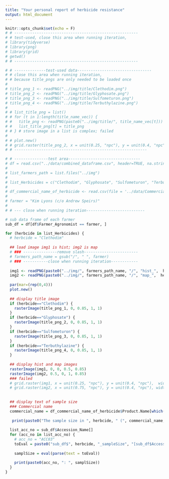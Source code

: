 ```yaml
---
title: "Your personal report of herbicide resistance"
output: html_document
---
```


```r
knitr::opts_chunk$set(echo = F)
# # -------------------------------------------------------
# # test-used, close this area when running iteration,
# library(tidyverse)
# library(png)
# library(grid)
# getwd()
# # -------------------------------------------------------
```

```r
# # --------------test-used data---------------------------------
# # close this area when running iteration,
# # because title_pngs are only needed to be loaded once
# 
# title_png_1 <- readPNG("../img/title/Clethodim.png")
# title_png_2 <- readPNG("../img/title/Glyphosate.png")
# title_png_3 <- readPNG("../img/title/Sulfometuron.png")
# title_png_4 <- readPNG("../img/title/Terbuthylazine.png")
# 
# # list_title_png = list()
# # for (t in 1:length(title_name_vec)) {
# #   title_png <- readPNG(paste0("../img/title/", title_name_vec[t]))
# #   list_title_png[t] = title_png
# # } # store image in a list is complex; failed
# 
# # plot.new()
# # grid.raster(title_png_2, x = unit(0.25, "npc"), y = unit(0.4, "npc"),  width = 1, height = 0.1)
# # -----------------------------------------------------------
```

```r
# # ---------------test area--------------------------------
# df = read.csv("../data/combined_dataframe.csv", header=TRUE, na.strings=c("#N/A", "-"))
# 
# list_farmers_path = list.files("../img")
# 
# list_Herbicides = c("Clethodim", "Glyphosate", "Sulfometuron", "Terbuthylazine")
# 
# df_commercial_name_of_herbicide <- read.csv(file = '../data/Commercial name of herbicides.csv', header=TRUE)
# 
# farmer = "Kim Lyons (c/o Andrew Speirs)"
# 
# # --- close when running iteration--------------------------

# sub data frame of each farmer
sub_df = df[df$Farmer_Agronomist == farmer, ]

for (herbcide in list_Herbicides) {
  # herbcide = "Clethodim"
  
  ## load image img1 is hist; img2 is map
  # ### ---------------remove slash------------------------
  # farmers_path_name = gsub("/", " ", farmer)
  # ### -----------close when running iteration------------
  
  img1 <- readPNG(paste0("../img/", farmers_path_name, "/", "hist_",  herbcide, ".png"))
  img2 <- readPNG(paste0("../img/", farmers_path_name, "/", "map_",  herbcide, ".png"))
  
  par(mar=(rep(0,4)))
  plot.new()
  
  ## display title image
  if (herbcide=="Clethodim") {
    rasterImage(title_png_1, 0, 0.85, 1, 1)
  }
  if (herbcide=="Glyphosate") {
    rasterImage(title_png_2, 0, 0.85, 1, 1)
  }
  if (herbcide=="Sulfometuron") {
    rasterImage(title_png_3, 0, 0.85, 1, 1)
  }
  if (herbcide=="Terbuthylazine") {
    rasterImage(title_png_4, 0, 0.85, 1, 1)
  }
  
  ## display hist and map images
  rasterImage(img1, 0, 0, 0.5, 0.85)
  rasterImage(img2, 0.5, 0, 1, 0.85)
  ### failed
  # grid.raster(img1, x = unit(0.25, "npc"), y = unit(0.4, "npc"),  width = 0.5)
  # grid.raster(img2, x = unit(0.75, "npc"), y = unit(0.4, "npc"), width = 0.5)
  
  
  ## display text of sample size
  ### Commercial name
  commercial_name = df_commercial_name_of_herbicide$Product.Name[which(df_commercial_name_of_herbicide$Active.Ingredient..a.i.. == herbcide)] # "Status Clethodim"
  
   print(paste0("The sample size in ", herbcide, " (", commercial_name, ") ", "resistance test of"))
  
  list_acc_no = sub_df$Accession_Name[]
  for (acc_no in list_acc_no) {
    # acc_no = "ACC03"
    toEval = paste0("sub_df$", herbcide, "_sampleSize", "[sub_df$Accession_Name[]==", "'", acc_no, "'", "]")
    
    samplSize = eval(parse(text = toEval))
    
    print(paste0(acc_no, ": ", samplSize))
  }
}

```


